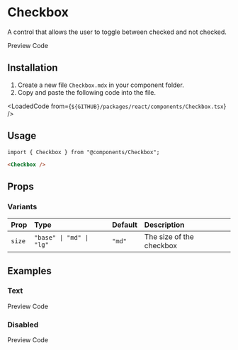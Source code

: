 
# Checkbox
A control that allows the user to toggle between checked and not checked.

<TabProvider defaultName="preview">
    <TabList>
        <TabTrigger name="preview">Preview</TabTrigger>
        <TabTrigger name="code">Code</TabTrigger>
    </TabList>
    <TabContent name="preview">
        <Story layout="centered">
            <CheckboxDemo />
        </Story>
    </TabContent>
    <TabContent name="code">
        <LoadedCode from={`${GITHUB}/packages/react/src/docs/components/CheckboxBlocks/Preview.tsx`} />
    </TabContent>
</TabProvider>

## Installation

1. Create a new file `Checkbox.mdx` in your component folder.
2. Copy and paste the following code into the file.

<LoadedCode from={`${GITHUB}/packages/react/components/Checkbox.tsx`} />

## Usage

```tsx
import { Checkbox } from "@components/Checkbox";
```

```html
<Checkbox />
```

## Props

### Variants

| Prop | Type | Default | Description |
| :---- | :---- | :------- | :----------- |
| `size` | `"base" \| "md" \| "lg"` | `"md"` | The size of the checkbox |

## Examples

### Text

<TabProvider defaultName="preview">
    <TabList>
        <TabTrigger name="preview">Preview</TabTrigger>
        <TabTrigger name="code">Code</TabTrigger>
    </TabList>
    <TabContent name="preview">
        <Story layout="centered">
            <Examples.Text />
        </Story>
    </TabContent>
    <TabContent name="code">
        <LoadedCode from={`${GITHUB}/packages/react/src/docs/components/CheckboxBlocks/Examples/Text.tsx`} />
    </TabContent>
</TabProvider>

### Disabled

<TabProvider defaultName="preview">
    <TabList>
        <TabTrigger name="preview">Preview</TabTrigger>
        <TabTrigger name="code">Code</TabTrigger>
    </TabList>
    <TabContent name="preview">
        <Story layout="centered">
            <Examples.Disabled />
        </Story>
    </TabContent>
    <TabContent name="code">
        <LoadedCode from={`${GITHUB}/packages/react/src/docs/components/CheckboxBlocks/Examples/Disabled.tsx`} />
    </TabContent>
</TabProvider>
